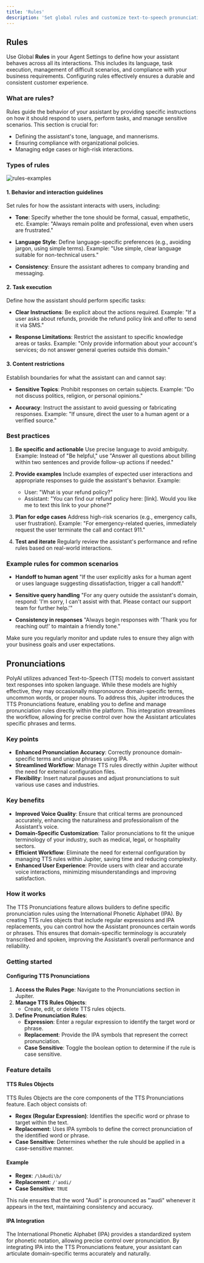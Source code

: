 ```yaml
---
title: 'Rules'
description: 'Set global rules and customize text-to-speech pronunciations for your assistant.'
---
```


## Rules

Use Global **Rules** in your Agent Settings to define how your assistant behaves across all its interactions. This includes its language, task execution, management of difficult scenarios, and compliance with your business requirements. Configuring rules effectively ensures a durable and consistent customer experience.

### What are rules?

Rules guide the behavior of your assistant by providing specific instructions on how it should respond to users, perform tasks, and manage sensitive scenarios. This section is crucial for:

- Defining the assistant's tone, language, and mannerisms.
- Ensuring compliance with organizational policies.
- Managing edge cases or high-risk interactions.

### Types of rules

![rules-examples](/images/rules-types.png)

#### 1. Behavior and interaction guidelines

Set rules for how the assistant interacts with users, including:

- **Tone**: Specify whether the tone should be formal, casual, empathetic, etc.
  Example: "Always remain polite and professional, even when users are frustrated."

- **Language Style**: Define language-specific preferences (e.g., avoiding jargon, using simple terms).
  Example: "Use simple, clear language suitable for non-technical users."

- **Consistency**: Ensure the assistant adheres to company branding and messaging.

#### 2. Task execution

Define how the assistant should perform specific tasks:

- **Clear Instructions**: Be explicit about the actions required.
  Example: "If a user asks about refunds, provide the refund policy link and offer to send it via SMS."

- **Response Limitations**: Restrict the assistant to specific knowledge areas or tasks.
  Example: "Only provide information about your account's services; do not answer general queries outside this domain."

#### 3. Content restrictions

Establish boundaries for what the assistant can and cannot say:

- **Sensitive Topics**: Prohibit responses on certain subjects.
  Example: "Do not discuss politics, religion, or personal opinions."

- **Accuracy**: Instruct the assistant to avoid guessing or fabricating responses.
  Example: "If unsure, direct the user to a human agent or a verified source."

### Best practices

1. **Be specific and actionable**
   Use precise language to avoid ambiguity.
   Example: Instead of "Be helpful," use "Answer all questions about billing within two sentences and provide follow-up actions if needed."

2. **Provide examples**
   Include examples of expected user interactions and appropriate responses to guide the assistant's behavior.
   Example:
   - User: "What is your refund policy?"
   - Assistant: "You can find our refund policy here: [link]. Would you like me to text this link to your phone?"

3. **Plan for edge cases**
   Address high-risk scenarios (e.g., emergency calls, user frustration).
   Example: "For emergency-related queries, immediately request the user terminate the call and contact 911."

4. **Test and iterate**
   Regularly review the assistant's performance and refine rules based on real-world interactions.

### Example rules for common scenarios

- **Handoff to human agent**
  "If the user explicitly asks for a human agent or uses language suggesting dissatisfaction, trigger a call handoff."

- **Sensitive query handling**
  "For any query outside the assistant's domain, respond: 'I'm sorry, I can't assist with that. Please contact our support team for further help.'"

- **Consistency in responses**
  "Always begin responses with 'Thank you for reaching out!' to maintain a friendly tone."

Make sure you regularly monitor and update rules to ensure they align with your business goals and user expectations.

## Pronunciations

PolyAI utilizes advanced Text-to-Speech (TTS) models to convert assistant text responses into spoken language. While these models are highly effective, they may occasionally mispronounce domain-specific terms, uncommon words, or proper nouns. To address this, Jupiter introduces the TTS Pronunciations feature, enabling you to define and manage pronunciation rules directly within the platform. This integration streamlines the workflow, allowing for precise control over how the Assistant articulates specific phrases and terms.

### Key points

- **Enhanced Pronunciation Accuracy**: Correctly pronounce domain-specific terms and unique phrases using IPA.
- **Streamlined Workflow**: Manage TTS rules directly within Jupiter without the need for external configuration files.
- **Flexibility**: Insert natural pauses and adjust pronunciations to suit various use cases and industries.

### Key benefits

- **Improved Voice Quality**: Ensure that critical terms are pronounced accurately, enhancing the naturalness and professionalism of the Assistant’s voice.
- **Domain-Specific Customization**: Tailor pronunciations to fit the unique terminology of your industry, such as medical, legal, or hospitality sectors.
- **Efficient Workflow**: Eliminate the need for external configuration by managing TTS rules within Jupiter, saving time and reducing complexity.
- **Enhanced User Experience**: Provide users with clear and accurate voice interactions, minimizing misunderstandings and improving satisfaction.

### How it works

The TTS Pronunciations feature allows builders to define specific pronunciation rules using the International Phonetic Alphabet (IPA). By creating TTS rules objects that include regular expressions and IPA replacements, you can control how the Assistant pronounces certain words or phrases. This ensures that domain-specific terminology is accurately transcribed and spoken, improving the Assistant’s overall performance and reliability.

### Getting started

#### Configuring TTS Pronunciations

1. **Access the Rules Page**: Navigate to the Pronunciations section in Jupiter.
2. **Manage TTS Rules Objects**:
   - Create, edit, or delete TTS rules objects.
3. **Define Pronunciation Rules**:
   - **Expression**: Enter a regular expression to identify the target word or phrase.
   - **Replacement**: Provide the IPA symbols that represent the correct pronunciation.
   - **Case Sensitive**: Toggle the boolean option to determine if the rule is case sensitive.

### Feature details

#### TTS Rules Objects

TTS Rules Objects are the core components of the TTS Pronunciations feature. Each object consists of:

- **Regex (Regular Expression)**: Identifies the specific word or phrase to target within the text.
- **Replacement**: Uses IPA symbols to define the correct pronunciation of the identified word or phrase.
- **Case Sensitive**: Determines whether the rule should be applied in a case-sensitive manner.

#### Example

- **Regex**: `/\bAudi\b/`
- **Replacement**: `/ˈaʊdi/`
- **Case Sensitive**: `TRUE`

This rule ensures that the word "Audi" is pronounced as "ˈaʊdi" whenever it appears in the text, maintaining consistency and accuracy.

#### IPA Integration

The International Phonetic Alphabet (IPA) provides a standardized system for phonetic notation, allowing precise control over pronunciation. By integrating IPA into the TTS Pronunciations feature, your assistant can articulate domain-specific terms accurately and naturally.